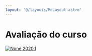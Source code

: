 ```yaml
---
layout: '@/layouts/MdLayout.astro'
---
```






Avaliação do curso
==================










[<Image src="https://arapiraca.ufal.br/++resource++mimetype.icons/pdf.png" alt="None" inferSize />
](avaliacao-do-curso/apresentacao_avaliacao_2020-1.pdf/view.html "File")
[2020.1](avaliacao-do-curso/apresentacao_avaliacao_2020-1.pdf/view)












